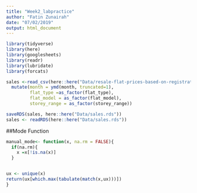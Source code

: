 ```yaml
---
title: "Week2_labpractice"
author: "Fatin Zunairah"
date: "07/02/2019"
output: html_document
---
```



```r
library(tidyverse)
library(here) 
library(googlesheets)
library(readr)
library(lubridate)
library(forcats)
```


```r
sales <-read_csv(here::here("Data/resale-flat-prices-based-on-registration-date-from-jan-2015-onwards.csv")) %>% 
  mutate(month = ymd(month, truncated=1),
         flat_type =as_factor(flat_type),
         flat_model = as_factor(flat_model),
         storey_range = as_factor(storey_range))
```

```r
saveRDS(sales, here::here("Data/sales.rds"))
sales <- readRDS(here::here("Data/sales.rds"))
```


##Mode Function
```r
manual_mode<- function(x, na.rm = FALSE){
  if(na.rm){
    x =x[!is.na(x)]
  }


ux <- unique(x)
return(ux[which.max(tabulate(match(x,ux)))])
}

```

```r

```

